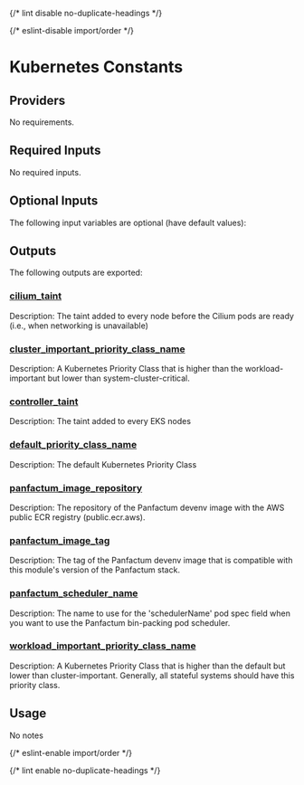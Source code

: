 
{/* lint disable no-duplicate-headings */}

{/* eslint-disable import/order */}
<ModuleHeader name="kube_constants" sourceHref="https://github.com/Panfactum/stack/tree/__PANFACTUM_VERSION_MAIN__/packages/infrastructure/kube_constants" status="stable" type="submodule"/>

# Kubernetes Constants

## Providers

No requirements.

## Required Inputs

No required inputs.

## Optional Inputs

The following input variables are optional (have default values):









## Outputs

The following outputs are exported:

### <a name="output_cilium_taint"></a> [cilium\_taint](#output\_cilium\_taint)

Description: The taint added to every node before the Cilium pods are ready (i.e., when networking is unavailable)

### <a name="output_cluster_important_priority_class_name"></a> [cluster\_important\_priority\_class\_name](#output\_cluster\_important\_priority\_class\_name)

Description: A Kubernetes Priority Class that is higher than the workload-important but lower than system-cluster-critical.

### <a name="output_controller_taint"></a> [controller\_taint](#output\_controller\_taint)

Description: The taint added to every EKS nodes

### <a name="output_default_priority_class_name"></a> [default\_priority\_class\_name](#output\_default\_priority\_class\_name)

Description: The default Kubernetes Priority Class

### <a name="output_panfactum_image_repository"></a> [panfactum\_image\_repository](#output\_panfactum\_image\_repository)

Description: The repository of the Panfactum devenv image with the AWS public ECR registry (public.ecr.aws).

### <a name="output_panfactum_image_tag"></a> [panfactum\_image\_tag](#output\_panfactum\_image\_tag)

Description: The tag of the Panfactum devenv image that is compatible with this module's version of the Panfactum stack.

### <a name="output_panfactum_scheduler_name"></a> [panfactum\_scheduler\_name](#output\_panfactum\_scheduler\_name)

Description: The name to use for the 'schedulerName' pod spec field when you want to use the Panfactum bin-packing pod scheduler.

### <a name="output_workload_important_priority_class_name"></a> [workload\_important\_priority\_class\_name](#output\_workload\_important\_priority\_class\_name)

Description: A Kubernetes Priority Class that is higher than the default but lower than cluster-important. Generally, all stateful systems should have this priority class.

## Usage

No notes

{/* eslint-enable import/order */}

{/* lint enable no-duplicate-headings */}
